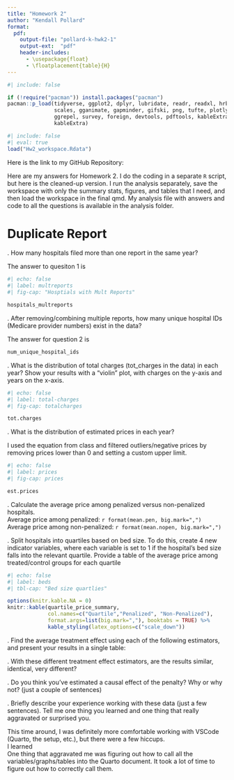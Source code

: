 ```yaml
---
title: "Homework 2"
author: "Kendall Pollard"
format:
  pdf:
    output-file: "pollard-k-hwk2-1"
    output-ext:  "pdf"
    header-includes:
      - \usepackage{float}
      - \floatplacement{table}{H}
---
```



```r
#| include: false

if (!require("pacman")) install.packages("pacman")
pacman::p_load(tidyverse, ggplot2, dplyr, lubridate, readr, readxl, hrbrthemes, fixest,
               scales, gganimate, gapminder, gifski, png, tufte, plotly, OECD,
               ggrepel, survey, foreign, devtools, pdftools, kableExtra, modelsummary,
               kableExtra)
```



```r
#| include: false
#| eval: true
load("Hw2_workspace.Rdata")
```

Here is the link to my GitHub Repository: 

Here are my answers for Homework 2. I do the coding in a separate `R` script, but here is the cleaned-up version. I run the analysis separately, save the workspace with only the summary stats, figures, and tables that I need, and then load the workspace in the final qmd. My analysis file with answers and code to all the questions is available in the analysis folder. 

\newpage
# Duplicate Report 

\vspace{.2in}
\noindent 1. How many hospitals filed more than one report in the same year?<br>

The answer to quesiton 1 is

```r
#| echo: false
#| label: multreports
#| fig-cap: "Hosptials with Mult Reports"

hospitals_multreports
```


\newpage
\noindent 2. After removing/combining multiple reports, how many unique hospital IDs (Medicare provider numbers) exist in the data? <br>

The answer for question 2 is

```r
num_unique_hospital_ids
```


\newpage
\noindent 3. What is the distribution of total charges (tot_charges in the data) in each year? Show your results with a “violin” plot, with charges on the y-axis and years on the x-axis.<br>
```r
#| echo: false
#| label: total-charges
#| fig-cap: totalcharges

tot.charges
```

\newpage
\noindent 4. What is the distribution of estimated prices in each year? <br>

I used the equation from class and filtered outliers/negative prices by removing prices lower than 0 and setting a custom upper limit. 

```r
#| echo: false
#| label: prices
#| fig-cap: prices

est.prices

```


\newpage
\noindent 5. Calculate the average price among penalized versus non-penalized hospitals. <br>
Average price among penalized: `r format(mean.pen, big.mark=",")` <br>
Average price among non-penalized: `r format(mean.nopen, big.mark=",")` <br>


\newpage
\noindent 6. Split hospitals into quartiles based on bed size. To do this, create 4 new indicator variables, where each variable is set to 1 if the hospital’s bed size falls into the relevant quartile. Provide a table of the average price among treated/control groups for each quartile

```r
#| echo: false
#| label: beds
#| tbl-cap: "Bed size quartlies"

options(knitr.kable.NA = 0)
knitr::kable(quartile_price_summary, 
             col.names=c("Quartile","Penalized", "Non-Penalized"),
             format.args=list(big.mark=","), booktabs = TRUE) %>%
             kable_styling(latex_options=c("scale_down"))

```

\newpage
\noindent 7. Find the average treatment effect using each of the following estimators, and present your results in a single table: <br>

\newpage
\noindent 8. With these different treatment effect estimators, are the results similar, identical, very different? <br>

\newpage
\noindent 9. Do you think you’ve estimated a causal effect of the penalty? Why or why not? (just a couple of sentences) <br>

\newpage
\noindent 10. Briefly describe your experience working with these data (just a few sentences). Tell me one thing you learned and one thing that really aggravated or surprised you. <br>
 
This time around, I was definitely more comfortable working with VSCode (Quarto, the setup, etc.), but there were a few hiccups.<br>
I learned <br>
One thing that aggravated me was figuring out how to call all the variables/graphs/tables into the Quarto document. It took a lot of time to figure out how to correctly call them.  
